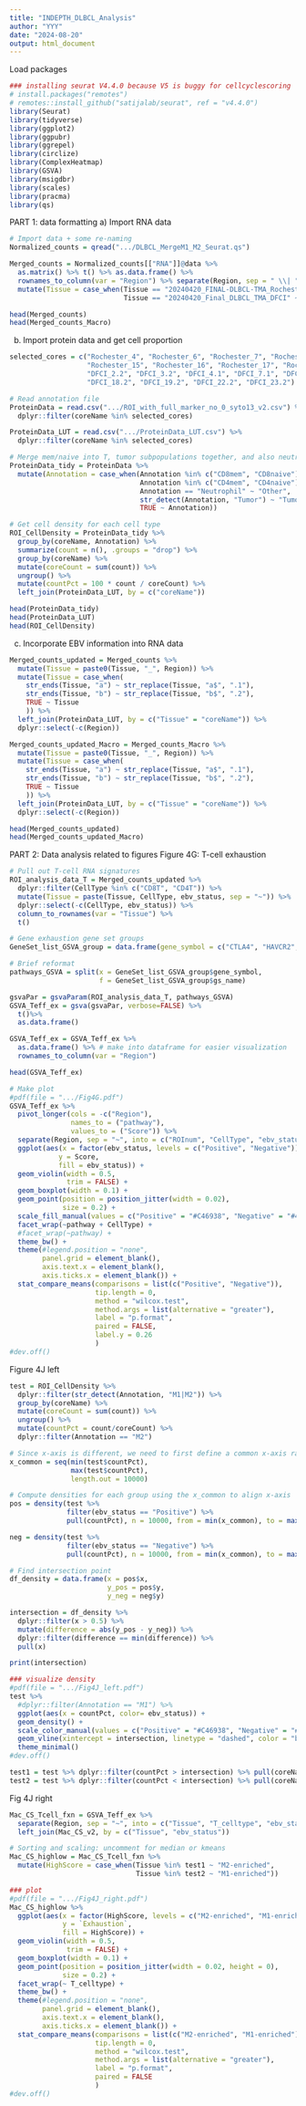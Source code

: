 ```yaml
---
title: "INDEPTH_DLBCL_Analysis"
author: "YYY"
date: "2024-08-20"
output: html_document
---
```


Load packages
```r
### installing seurat V4.4.0 because V5 is buggy for cellcyclescoring
# install.packages("remotes")
# remotes::install_github("satijalab/seurat", ref = "v4.4.0")
library(Seurat)
library(tidyverse)
library(ggplot2)
library(ggpubr)
library(ggrepel)
library(circlize)
library(ComplexHeatmap)
library(GSVA)
library(msigdbr)
library(scales)
library(pracma)
library(qs)
```



PART 1: data formatting
a) Import RNA data
```r
# Import data + some re-naming
Normalized_counts = qread(".../DLBCL_MergeM1_M2_Seurat.qs") 

Merged_counts = Normalized_counts[["RNA"]]@data %>%
  as.matrix() %>% t() %>% as.data.frame() %>%
  rownames_to_column(var = "Region") %>% separate(Region, sep = " \\| ", into = c("Tissue", "Region", "CellType")) %>%
  mutate(Tissue = case_when(Tissue == "20240420_FINAL-DLBCL-TMA_Rochester" ~ "Rochester",
                            Tissue == "20240420_Final_DLBCL_TMA_DFCI" ~ "DFCI"))

head(Merged_counts)
head(Merged_counts_Macro)
```

b) Import protein data and get cell proportion
```r
selected_cores = c("Rochester_4", "Rochester_6", "Rochester_7", "Rochester_9", "Rochester_11", "Rochester_12", "Rochester_13", "Rochester_14",
                   "Rochester_15", "Rochester_16", "Rochester_17", "Rochester_18", "Rochester_19", "Rochester_21", "Rochester_23", "Rochester_25",
                   "DFCI_2.2", "DFCI_3.2", "DFCI_4.1", "DFCI_7.1", "DFCI_8.1", "DFCI_12.1", "DFCI_13.2", "DFCI_14.1", "DFCI_15.2", "DFCI_17.1",
                   "DFCI_18.2", "DFCI_19.2", "DFCI_22.2", "DFCI_23.2")

# Read annotation file
ProteinData = read.csv(".../ROI_with_full_marker_no_0_syto13_v2.csv") %>%
  dplyr::filter(coreName %in% selected_cores)

ProteinData_LUT = read.csv(".../ProteinData_LUT.csv") %>%
  dplyr::filter(coreName %in% selected_cores)

# Merge mem/naive into T, tumor subpopulations together, and also neutrophils into other
ProteinData_tidy = ProteinData %>%
  mutate(Annotation = case_when(Annotation %in% c("CD8mem", "CD8naive") ~ "CD8",
                                Annotation %in% c("CD4mem", "CD4naive") ~ "CD4",
                                Annotation == "Neutrophil" ~ "Other",
                                str_detect(Annotation, "Tumor") ~ "Tumor",
                                TRUE ~ Annotation))

# Get cell density for each cell type
ROI_CellDensity = ProteinData_tidy %>%
  group_by(coreName, Annotation) %>%
  summarize(count = n(), .groups = "drop") %>%
  group_by(coreName) %>%
  mutate(coreCount = sum(count)) %>%
  ungroup() %>%
  mutate(countPct = 100 * count / coreCount) %>%
  left_join(ProteinData_LUT, by = c("coreName"))

head(ProteinData_tidy)
head(ProteinData_LUT)
head(ROI_CellDensity)
```

c) Incorporate EBV information into RNA data
```r
Merged_counts_updated = Merged_counts %>%
  mutate(Tissue = paste0(Tissue, "_", Region)) %>%
  mutate(Tissue = case_when(
    str_ends(Tissue, "a") ~ str_replace(Tissue, "a$", ".1"),
    str_ends(Tissue, "b") ~ str_replace(Tissue, "b$", ".2"),
    TRUE ~ Tissue
    )) %>%
  left_join(ProteinData_LUT, by = c("Tissue" = "coreName")) %>%
  dplyr::select(-c(Region))

Merged_counts_updated_Macro = Merged_counts_Macro %>%
  mutate(Tissue = paste0(Tissue, "_", Region)) %>%
  mutate(Tissue = case_when(
    str_ends(Tissue, "a") ~ str_replace(Tissue, "a$", ".1"),
    str_ends(Tissue, "b") ~ str_replace(Tissue, "b$", ".2"),
    TRUE ~ Tissue
    )) %>%
  left_join(ProteinData_LUT, by = c("Tissue" = "coreName")) %>%
  dplyr::select(-c(Region))

head(Merged_counts_updated)
head(Merged_counts_updated_Macro)
```



PART 2: Data analysis related to figures
Figure 4G: T-cell exhaustion
```r
# Pull out T-cell RNA signatures
ROI_analysis_data_T = Merged_counts_updated %>%
  dplyr::filter(CellType %in% c("CD8T", "CD4T")) %>%
  mutate(Tissue = paste(Tissue, CellType, ebv_status, sep = "~")) %>%
  dplyr::select(-c(CellType, ebv_status)) %>%
  column_to_rownames(var = "Tissue") %>%
  t()

# Gene exhaustion gene set groups
GeneSet_list_GSVA_group = data.frame(gene_symbol = c("CTLA4", "HAVCR2", "LAG3", "PDCD1", "BTLA", "TIGIT", "CD160", "CD244", "ENTPD1", "VSIR"), gs_name = "Exhaustion")

# Brief reformat
pathways_GSVA = split(x = GeneSet_list_GSVA_group$gene_symbol,
                      f = GeneSet_list_GSVA_group$gs_name)

gsvaPar = gsvaParam(ROI_analysis_data_T, pathways_GSVA)
GSVA_Teff_ex = gsva(gsvaPar, verbose=FALSE) %>%
  t()%>%
  as.data.frame()

GSVA_Teff_ex = GSVA_Teff_ex %>%
  as.data.frame() %>% # make into dataframe for easier visualization
  rownames_to_column(var = "Region")

head(GSVA_Teff_ex)

# Make plot
#pdf(file = ".../Fig4G.pdf")
GSVA_Teff_ex %>%
  pivot_longer(cols = -c("Region"),
               names_to = ("pathway"),
               values_to = ("Score")) %>%
  separate(Region, sep = "~", into = c("ROInum", "CellType", "ebv_status")) %>%
  ggplot(aes(x = factor(ebv_status, levels = c("Positive", "Negative")),
            y = Score,
            fill = ebv_status)) +
  geom_violin(width = 0.5,
              trim = FALSE) +
  geom_boxplot(width = 0.1) +
  geom_point(position = position_jitter(width = 0.02),
             size = 0.2) +
  scale_fill_manual(values = c("Positive" = "#C46938", "Negative" = "#449877")) +
  facet_wrap(~pathway + CellType) +
  #facet_wrap(~pathway) +
  theme_bw() +
  theme(#legend.position = "none",
        panel.grid = element_blank(),
        axis.text.x = element_blank(),
        axis.ticks.x = element_blank()) +
  stat_compare_means(comparisons = list(c("Positive", "Negative")),
                     tip.length = 0,
                     method = "wilcox.test",
                     method.args = list(alternative = "greater"),
                     label = "p.format",
                     paired = FALSE,
                     label.y = 0.26
                     )
#dev.off()
```



Figure 4J left
```r
test = ROI_CellDensity %>%
  dplyr::filter(str_detect(Annotation, "M1|M2")) %>%
  group_by(coreName) %>%
  mutate(coreCount = sum(count)) %>%
  ungroup() %>%
  mutate(countPct = count/coreCount) %>%
  dplyr::filter(Annotation == "M2")

# Since x-axis is different, we need to first define a common x-axis range
x_common = seq(min(test$countPct),
               max(test$countPct),
               length.out = 10000)

# Compute densities for each group using the x_common to align x-axis
pos = density(test %>%
              filter(ebv_status == "Positive") %>%
              pull(countPct), n = 10000, from = min(x_common), to = max(x_common))

neg = density(test %>%
              filter(ebv_status == "Negative") %>%
              pull(countPct), n = 10000, from = min(x_common), to = max(x_common))

# Find intersection point
df_density = data.frame(x = pos$x,
                        y_pos = pos$y,
                        y_neg = neg$y)

intersection = df_density %>%
  dplyr::filter(x > 0.5) %>%
  mutate(difference = abs(y_pos - y_neg)) %>%
  dplyr::filter(difference == min(difference)) %>%
  pull(x)

print(intersection)

### visualize density
#pdf(file = ".../Fig4J_left.pdf")
test %>%
  #dplyr::filter(Annotation == "M1") %>%
  ggplot(aes(x = countPct, color= ebv_status)) +
  geom_density() +
  scale_color_manual(values = c("Positive" = "#C46938", "Negative" = "#449877")) +
  geom_vline(xintercept = intersection, linetype = "dashed", color = "black") +
  theme_minimal()
#dev.off()

test1 = test %>% dplyr::filter(countPct > intersection) %>% pull(coreName)
test2 = test %>% dplyr::filter(countPct < intersection) %>% pull(coreName)
```



Fig 4J right
```r
Mac_CS_Tcell_fxn = GSVA_Teff_ex %>%
  separate(Region, sep = "~", into = c("Tissue", "T_celltype", "ebv_status")) %>%
  left_join(Mac_CS_v2, by = c("Tissue", "ebv_status"))

# Sorting and scaling: uncomment for median or kmeans
Mac_CS_highlow = Mac_CS_Tcell_fxn %>%
  mutate(HighScore = case_when(Tissue %in% test1 ~ "M2-enriched",
                               Tissue %in% test2 ~ "M1-enriched")) 

### plot
#pdf(file = ".../Fig4J_right.pdf")
Mac_CS_highlow %>%
  ggplot(aes(x = factor(HighScore, levels = c("M2-enriched", "M1-enriched")),
             y = `Exhaustion`,
             fill = HighScore)) +
  geom_violin(width = 0.5,
              trim = FALSE) +
  geom_boxplot(width = 0.1) +
  geom_point(position = position_jitter(width = 0.02, height = 0),
             size = 0.2) +
  facet_wrap(~ T_celltype) +
  theme_bw() +
  theme(#legend.position = "none",
        panel.grid = element_blank(),
        axis.text.x = element_blank(),
        axis.ticks.x = element_blank()) +
  stat_compare_means(comparisons = list(c("M2-enriched", "M1-enriched")),
                     tip.length = 0,
                     method = "wilcox.test",
                     method.args = list(alternative = "greater"),
                     label = "p.format",
                     paired = FALSE
                     )
#dev.off()
```



